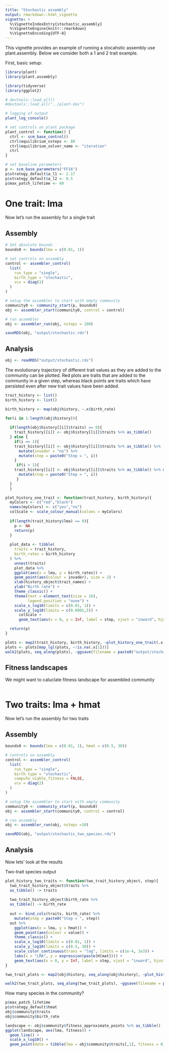 ```yaml
---
title: "Stochastic assembly"
output: rmarkdown::html_vignette
vignette: >
  %\VignetteIndexEntry{stochastic_assembly}
  %\VignetteEngine{knitr::rmarkdown}
  %\VignetteEncoding{UTF-8}
---
```


This vignette provides an example of running a stocahstic assembly use plant.assembly. Below we consider both a 1 and 2 trait example.

First, basic setup:

```r
library(plant)
library(plant.assembly)

library(tidyverse)
library(ggplot2)

# devtools::load_all()
#devtools::load_all("../plant-dev")

# logging of output
plant_log_console()

# set controls on plant package 
plant_control <- function() {
  ctrl <- scm_base_control()
  ctrl$equilibrium_nsteps <- 80
  ctrl$equilibrium_solver_name <- "iteration"
  ctrl
}

# set baseline parameters
p <- scm_base_parameters("FF16")
p$strategy_default$a_l1 <- 2.17
p$strategy_default$a_l2 <- 0.5
p$max_patch_lifetime <- 60

```

# One trait: lma

Now let's run the assembly for a single trait

## Assembly

```r
# Set absolute bounds
bounds0 <- bounds(lma = c(0.01, 1))

# set controls on assembly
control <- assembler_control(
  list(
    run_type = "single",
    birth_type = "stochastic",
    vcv = diag(1)
  )
)

# setup the assembler to start with empty community
community0 <- community_start(p, bounds0)
obj <- assembler_start(community0, control = control)

# run assembler
obj <- assembler_run(obj, nsteps = 100)

saveRDS(obj, "output/stochastic.rds")
```

## Analysis

```r
obj <- readRDS("output/stochastic.rds")
```

The evolutionary trajectory of different trait values as they are added to the community can be plotted. Red plots are traits that are added to the community in a given step, whereas black points are traits which have persisted even after new trait values have been added. 

```r
trait_history <- list()
birth_history <- list()

birth_history <- map(obj$history, ~.x$birth_rate)

for(i in 1:length(obj$history)){
  
  if(length(obj$history[[i]]$traits) == 0){
    trait_history[[i]] <- obj$history[[i]]$traits %>% as_tibble() 
  } else {
    if(i == 1){
    trait_history[[i]] <- obj$history[[i]]$traits %>% as_tibble() %>%
      mutate(invader = "no") %>%
      mutate(step = paste0("Step = ", i))
    }
     if(i > 1){
    trait_history[[i]] <- obj$history[[i]]$traits %>% as_tibble() %>% mutate(invader = map_chr(lma, ~if_else(.x %in% trait_history[[i-1]]$lma, "no", "yes")))%>%
      mutate(step = paste0("Step = ", i))
     }
  }
  }

plot_history_one_trait <- function(trait_history, birth_history){
  myColors <- c("red","black")
  names(myColors) <- c("yes","no")
  colScale <- scale_colour_manual(values = myColors)
  
  if(length(trait_history$lma) == 0){
    p <- NA
    return(p)
  }
  
  plot_data <- tibble(
    traits = trait_history,
    birth_rates = birth_history
  ) %>%
    unnest(traits)
    plot_data %>%
    ggplot(aes(x = lma, y = birth_rates)) + 
    geom_point(aes(colour = invader), size = 2) +
    xlab(history_object$trait_names) +
    ylab("Birth rate") +
    theme_classic() + 
    theme(text = element_text(size = 16),
          legend.position = "none") +
    scale_x_log10(limits = c(0.01, 1)) +
    scale_y_log10(limits = c(0.0001,5)) +
      colScale +
      geom_text(aes(x = 0, y = Inf, label = step, vjust = "inward", hjust = "inward"), size = 5)-> p

  return(p)
}

plots <- map2(trait_history, birth_history, ~plot_history_one_trait(.x,.y))
plots <- plots[map_lgl(plots, ~!is.na(.x[1]))] 
walk2(plots, seq_along(plots), ~ggsave(filename = paste0("output/stochastic_plot_history_one_trait/",.y,".png"), plot = .x))
```

## Fitness landscapes

We might want to caluclate fitness landscape for assembled community

```r

```

# Two traits: lma + hmat

Now let's run the assembly for two traits

## Assembly

```r

bounds0 <- bounds(lma = c(0.01, 1), hmat = c(0.5, 30))

# controls on assembly
control <- assembler_control(
  list(
    run_type = "single",
    birth_type = "stochastic",
    compute_viable_fitness = FALSE,
    vcv = diag(2)
  )
)

# setup the assembler to start with empty community
community0 <- community_start(p, bounds0)
obj <- assembler_start(community0, control = control)

# run assembly
obj <- assembler_run(obj, nsteps =10)
```

```r
saveRDS(obj, "output/stochastic_two_species.rds")
```

## Analysis

Now lets' look at the results

Two-trait species output
```r
plot_history_two_traits <- function(two_trait_history_object, step){
  two_trait_history_object$traits %>%
  as_tibble() -> traits
  
  two_trait_history_object$birth_rate %>%
  as_tibble() -> birth_rate
  
  out <- bind_cols(traits, birth_rate) %>%
    mutate(step = paste0("Step = ", step))
  out %>% 
    ggplot(aes(x = lma, y = hmat)) +
    geom_point(aes(colour = value)) +
    theme_classic() +
    scale_x_log10(limits = c(0.01, 1)) +
    scale_y_log10(limits = c(0.5, 30)) +
    scale_color_continuous(trans = "log", limits = c(1e-4, 1e3)) +
    labs(x = "LMA", y = expression(paste(H[mat]))) +
    geom_text(aes(x = 0, y = Inf, label = step, vjust = "inward", hjust = "inward"), size = 5)
}

two_trait_plots <- map2(obj$history, seq_along(obj$history), ~plot_history_two_traits(.x, .y))

walk2(two_trait_plots, seq_along(two_trait_plots), ~ggsave(filename = paste0("output/stochastic_plot_history_two_traits/",.y,".png"), plot = .x))

```

How many species in the community?
```r
p$max_patch_lifetime
p$strategy_default$hmat
obj$community$traits
obj$community$birth_rate
```

```r
landscape <- obj$community$fitness_approximate_points %>% as_tibble()
ggplot(landscape, aes(lma, fitness)) + 
  geom_line() +
  scale_x_log10() +
  geom_point(data = tibble(lma = obj$community$traits[,1], fitness = 0), col="red")
```

